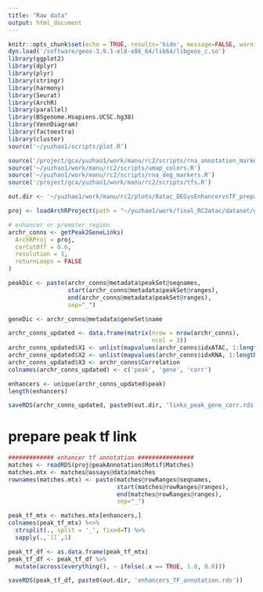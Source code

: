 ```yaml
---
title: "Raw data"
output: html_document
---
```


```r
knitr::opts_chunk$set(echo = TRUE, results='hide', message=FALSE, warning=FALSE, fig.height = 7, fig.width = 7)
dyn.load('/software/geos-3.9.1-el8-x86_64/lib64/libgeos_c.so')
library(ggplot2)
library(dplyr)
library(plyr)
library(stringr)
library(harmony)
library(Seurat)
library(ArchR)
library(parallel)
library(BSgenome.Hsapiens.UCSC.hg38)
library(VennDiagram)
library(factoextra)
library(cluster)
source('~/yuzhao1/scripts/plot.R')
```

```r
source('/project/gca/yuzhao1/work/manu/rc2/scripts/rna_annotation_markers.R')
source('~/yuzhao1/work/manu/rc2/scripts/umap_colors.R')
source('~/yuzhao1/work/manu/rc2/scripts/rna_deg_markers.R')
source('/project/gca/yuzhao1/work/manu/rc2/scripts/tfs.R')
```

```r
out.dir <- '~/yuzhao1/work/manu/rc2/plots/8atac_DEGvsEnhancervsTF_preparation/'
```


```r
proj <- loadArchRProject(path = "~/yuzhao1/work/final_RC2atac/dataset/gut_2kmin_6TSS_DoubletRatio2_epithelial_filtered2_EC/")
```

```r
# enhancer or promoter region
archr_conns <- getPeak2GeneLinks(
  ArchRProj = proj,
  corCutOff = 0.6,
  resolution = 1,
  returnLoops = FALSE
)

peakDic <- paste(archr_conns@metadata$peakSet@seqnames,
                 start(archr_conns@metadata$peakSet@ranges),
                 end(archr_conns@metadata$peakSet@ranges),
                 sep="_")

geneDic <- archr_conns@metadata$geneSet$name

archr_conns_updated <- data.frame(matrix(nrow = nrow(archr_conns),
                                         ncol = 3))
archr_conns_updated$X1 <- unlist(mapvalues(archr_conns$idxATAC, 1:length(peakDic), to = peakDic, warn_missing = F))
archr_conns_updated$X2 <- unlist(mapvalues(archr_conns$idxRNA, 1:length(geneDic), to = geneDic, warn_missing = F))
archr_conns_updated$X3 <- archr_conns$Correlation
colnames(archr_conns_updated) <- c('peak', 'gene', 'corr')

enhancers <- unique(archr_conns_updated$peak)
length(enhancers)

saveRDS(archr_conns_updated, paste0(out.dir, 'links_peak_gene_corr.rds'))
```

# prepare peak tf link

```r
############# enhancer tf annotation ################
matches <- readRDS(proj@peakAnnotation$Motif$Matches)
matches.mtx <- matches@assays@data$matches
rownames(matches.mtx) <- paste(matches@rowRanges@seqnames,
                               start(matches@rowRanges@ranges),
                               end(matches@rowRanges@ranges),
                               sep="_")

peak_tf_mtx <- matches.mtx[enhancers,]
colnames(peak_tf_mtx) %<>% 
  strsplit(., split = '_', fixed=T) %>%
  sapply(.,`[[`,1)

peak_tf_df <- as.data.frame(peak_tf_mtx)
peak_tf_df <- peak_tf_df %>%
  mutate(across(everything(), ~ ifelse(.x == TRUE, 1.0, 0.0))) 

saveRDS(peak_tf_df, paste0(out.dir, 'enhancers_TF_annotation.rds'))
```

